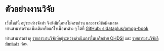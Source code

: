 # ตัวอย่างงานวิจัย

:::{.callout-warning}
เว็บไซต์นี้ อยู่ระหว่างจัดทำ จึงยังมีเนื้อหาไม่ครบถ้วน และอาจมีข้อผิดพลาด  
ท่านสามารถร่วมเพิ่มเติมหรือแก้ไขเนื้อหาต่าง ๆ ได้ที่ [GitHub: sidataplus/omop-book](https://github.com/sidataplus/omop-book) 
:::

:::{.callout-tip}
ท่านสามารถเข้าดู [รายการงานวิจัยที่อยู่ระหว่างดำเนินการในเครือข่าย OHDSI](https://data.ohdsi.org/OhdsiStudies/) และ [รายการงานวิจัยตีพิมพ์แล้ว](https://dash.ohdsi.org/publication) ก่อน
:::
